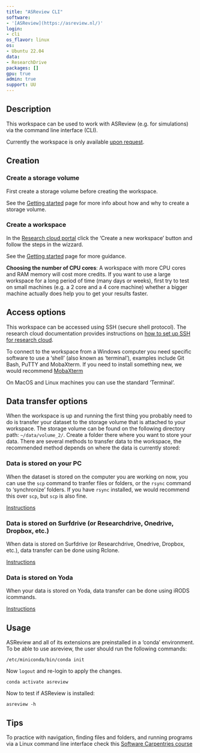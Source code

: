 ```yaml
--- 
title: "ASReview CLI"
software:
- '[ASReview](https://asreview.nl/)'
login:
- cli
os_flavor: linux
os:
- Ubuntu 22.04
data:
- ResearchDrive
packages: []
gpu: true
admin: true
support: UU
---
```


## Description
This workspace can be used to work with ASReview (e.g. for simulations) via the command line interface (CLI).

Currently the workspace is only available [upon request](../../contact.qmd).

## Creation

### Create a storage volume
First create a storage volume before creating the workspace.

See the [Getting started](../../first-steps.qmd#create-storage-volume) page for more info about how and why to create a storage volume.

### Create a workspace

In the [Research cloud portal](https://portal.live.surfresearchcloud.nl) click the 'Create a new workspace' button and follow the steps in the wizzard.

See the [Getting started](../../first-steps.qmd#create-a-workspace) page for more guidance.

**Choosing the number of CPU cores**: A workspace with more CPU cores and RAM memory will cost more credits. If you want to use a large workspace for a long period of time (many days or weeks), first try to test on small machines (e.g. a 2 core and a 4 core machine) whether a bigger machine actually does help you to get your results faster.

## Access options
This workspace can be accessed using SSH (secure shell protocol). The research cloud documentation provides instructions on [how to set up SSH for research cloud](https://servicedesk.surf.nl/wiki/display/WIKI/Log+in+to+your+workspace#Logintoyourworkspace-AccessaworkspacewithSSH).

To connect to the workspace from a Windows computer you need specific software to use a 'shell' (also known as 'terminal'), examples include Git Bash, PuTTY and MobaXterm. If you need to install something new, we would recommend [MobaXterm](https://mobaxterm.mobatek.net/)

On MacOS and Linux machines you can use the standard 'Terminal'.

## Data transfer options

When the workspace is up and running the first thing you probably need to do is transfer your dataset to the storage volume that is attached to your workspace. The storage volume can be found on the following directory path: `~/data/volume_2/`. Create a folder there where you want to store your data. There are several methods to transfer data to the workspace, the recommended method depends on where the data is currently stored:

### Data is stored on your PC
When the dataset is stored on the computer you are working on now, you can use the `scp` command to tranfer files or folders, or the `rsync` command to 'synchronize' folders. If you have `rsync` installed, we would recommend this over `scp`, but `scp` is also fine.

[Instructions](../../manuals/ssh-data-transfer-methods.qmd)

### Data is stored on Surfdrive (or Researchdrive, Onedrive, Dropbox, etc.)
When data is stored on Surfdrive (or Researchdrive, Onedrive, Dropbox, etc.), data transfer can be done using Rclone.

[Instructions](../../manuals/rclone-researchcloud.qmd)

### Data is stored on Yoda

When your data is stored on Yoda, data transfer can be done using iRODS icommands.

[Instructions](../../manuals/icommands.qmd)


## Usage

ASReview and all of its extensions are preinstalled in a 'conda' environment. To be able to use asreview, the user should run the following commands:

`/etc/miniconda/bin/conda init`

Now `logout` and re-login to apply the changes.

`conda activate asreview`

Now to test if ASReview is installed:

`asreview -h`

## Tips

To practice with navigation, finding files and folders, and running programs via a Linux command line interface check this [Software Carpentries course](https://swcarpentry.github.io/shell-novice/)

